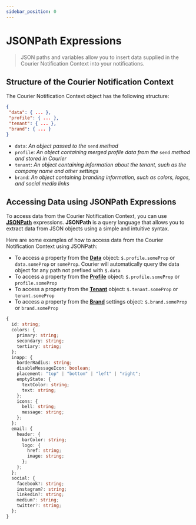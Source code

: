 ```yaml
---
sidebar_position: 0
---
```


# JSONPath Expressions

> JSON paths and variables allow you to insert data supplied in the Courier Notification Context into your notifications.

## Structure of the Courier Notification Context

The Courier Notification Context object has the following structure:

```json title="Courier Notification Context"
{
 "data": { ... },
 "profile": { ... },
 "tenant": { ... },
 "brand": { ... }
}
```

- `data`: *An object passed to the* `send` *method*
- `profile`: *An object containing merged profile data from the* `send` *method and stored in Courier*
- `tenant`: *An object containing information about the tenant, such as the company name and other settings*
- `brand`: *An object containing branding information, such as colors, logos, and social media links*

## Accessing Data using JSONPath Expressions

To access data from the Courier Notification Context, you can use **[JSONPath](https://www.npmjs.com/package/jsonpath)** expressions. **JSONPath** is a query language that allows you to extract data from JSON objects using a simple and intuitive syntax.

Here are some examples of how to access data from the Courier Notification Context using JSONPath:

- To access a property from the **[Data](https://www.courier.com/docs/reference/send/message/#the-data-property)** object: `$.profile.someProp` or `data.someProp` or `someProp`. Courier will automatically query the data object for any path not prefixed with `$.data` 
- To access a property from the **[Profile](../../../reference/profiles/intro.mdx)** object: `$.profile.someProp` or `profile.someProp`
- To access a property from the **[Tenant](../../../reference/tenants/intro.mdx)** object: `$.tenant.someProp` or `tenant.someProp`
- To access a property from the **[Brand](../../../reference/brands/intro.mdx)** settings object: `$.brand.someProp` or `brand.someProp`

```ts title="Brand Settings Object"
{
  id: string;
  colors: {
    primary: string;
    secondary: string;
    tertiary: string;
  };
  inapp: {
    borderRadius: string;
    disableMessageIcon: boolean;
    placement: "top" | "bottom" | "left" | "right";
    emptyState: {
      textColor: string;
      text: string;
    };
    icons: {
      bell: string;
      message: string;
    };
  };
  email: {
    header: {
      barColor: string;
      logo: {
        href: string;
        image: string;
      };
    };
  };
  social: {
    facebook?: string;
    instagram?: string;
    linkedin?: string;
    medium?: string;
    twitter?: string;
  };
}
```

